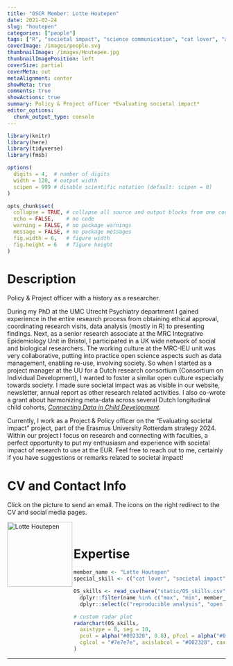 ```yaml
---
title: "OSCR Member: Lotte Houtepen"
date: 2021-02-24
slug: "houtepen"
categories: ["people"]
tags: ["R", "societal impact", "science communication", "cat lover", "academic-affairs"] # top 3 categories + unique + school
coverImage: /images/people.svg
thumbnailImage: /images/Houtepen.jpg
thumbnailImagePosition: left
coverSize: partial
coverMeta: out
metaAlignment: center
showMeta: true
comments: true
showActions: true
summary: Policy & Project officer *Evaluating societal impact*
editor_options: 
  chunk_output_type: console
---
```


```r

library(knitr)
library(here)
library(tidyverse)
library(fmsb)

options(
  digits = 4,  # number of digits
  width = 120, # output width
  scipen = 999 # disable scientific notation (default: scipen = 0)
)

opts_chunk$set(
  collapse = TRUE, # collapse all source and output blocks from one code chunk into a single block
  echo = FALSE,    # no code
  warning = FALSE, # no package warnings
  message = FALSE, # no package messages
  fig.width = 6,   # figure width
  fig.height = 6   # figure height
)

```

# Description

Policy & Project officer with a history as a researcher.
 
During my PhD at the UMC Utrecht Psychiatry department I  gained experience in the entire research process from obtaining ethical approval, coordinating research visits, data analysis (mostly in R) to presenting findings. Next, as a senior research associate at the MRC Integrative Epidemiology Unit in Bristol, I participated in a UK wide network of social and biological researchers. The working culture at the MRC-IEU unit was very collaborative, putting into practice open science aspects such as data management, enabling re-use, involving society. So when I started as a project manager at the UU for a Dutch research consortium (Consortium on Individual Development), I wanted to foster a similar open culture especially towards society. I made sure societal impact was as visible in our website, newsletter, annual report as other research related activities. I also co-wrote a grant about harmonizing meta-data across several Dutch longitudinal child cohorts, [*Connecting Data in Child Development*](https://www.uu.nl/en/news/grant-for-initiative-to-digitally-share-description-of-data-for-youth-research).

Currently, I work as a Project & Policy officer on the "Evaluating societal impact" project, part of the Erasmus University Rotterdam strategy 2024. Within our project I focus on research and connecting with faculties, a perfect opportunity to put my enthusiasm and experience with societal impact of research to use at the EUR. Feel free to reach out to me, certainly if you have suggestions or remarks related to societal impact!
 
# CV and Contact Info

Click on the picture to send an email. The icons on the right redirect to the CV and social media pages.

<!-- EMAIL -->
<p>
  <a href="mailto:houtepen@eur.nl">
  <img border="0" alt="Lotte Houtepen" src="/images/Houtepen.jpg" width="150" height="150" align="left">
  </a>
</p>

<!-- CV -->
<p align="center">
  <a href="https://www.linkedin.com/in/lotte-houtepen/" class="fa fa-file fa-2x" style="color:#00B969;">
  </a>
</p>

<!-- TWITTER -->
<p align="center">
  <a href="https://twitter.com/LHoutepen/" class="fa fa-twitter fa-2x">
  </a>
</p>

<!-- ORCID -->
<p align="center">
  <a href="https://orcid.org/0000-0003-1442-8852" class="ai ai-orcid fa-2x" style="color:#000000;">
  </a>
</p>

<BR>

# Expertise

```r

member_name <- "Lotte Houtepen"
special_skill <- c("cat lover", "societal impact", "science communication", "R")

OS_skills <- read_csv(here("static/OS_skills.csv")) %>%
  dplyr::filter(name %in% c("max", "min", member_name)) %>%
  dplyr::select(c("reproducible analysis", "open source software", all_of(special_skill), "data management", "open access", "data sharing"))

# custom radar plot
radarchart(OS_skills,
  axistype = 0, seg = 10,
  pcol = alpha("#002328", 0.8), pfcol = alpha("#00B969", 0.6), plwd = 4, centerzero = TRUE, # polygon
  cglcol = "#7e7e7e", axislabcol = "#002328", caxislabels = seq(0, 10, 2), cglwd = 0.8 # grid
)

```

***


